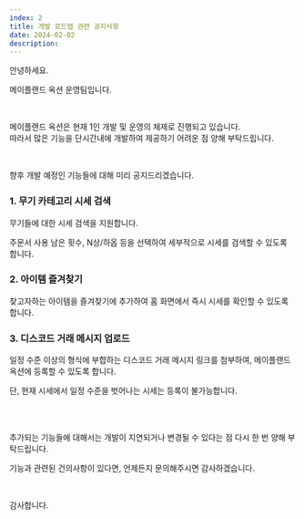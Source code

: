 ```yaml
---
index: 2
title: 개발 로드맵 관련 공지사항
date: 2024-02-02
description:
---
```


안녕하세요.

메이플랜드 옥션 운영팀입니다.

<br />

메이플랜드 옥션은 현재 1인 개발 및 운영의 체제로 진행되고 있습니다.  
따라서 많은 기능을 단시간내에 개발하여 제공하기 어려운 점 양해 부탁드립니다.

<br />

향후 개발 예정인 기능들에 대해 미리 공지드리겠습니다.

### 1. 무기 카테고리 시세 검색

무기들에 대한 시세 검색을 지원합니다.

주문서 사용 남은 횟수, N상/하옵 등을 선택하여 세부적으로 시세를 검색할 수 있도록 합니다.

### 2. 아이템 즐겨찾기

찾고자하는 아이템을 즐겨찾기에 추가하여 홈 화면에서 즉시 시세를 확인할 수 있도록 합니다.

### 3. 디스코드 거래 메시지 업로드

일정 수준 이상의 형식에 부합하는 디스코드 거래 메시지 링크를 첨부하여, 메이플랜드 옥션에 등록할 수 있도록 합니다.

단, 현재 시세에서 일정 수준을 벗어나는 시세는 등록이 불가능합니다.

<br />
<br />

추가되는 기능들에 대해서는 개발이 지연되거나 변경될 수 있다는 점 다시 한 번 양해 부탁드립니다.

기능과 관련된 건의사항이 있다면, 언제든지 문의해주시면 감사하겠습니다.

<br />

감사합니다.

